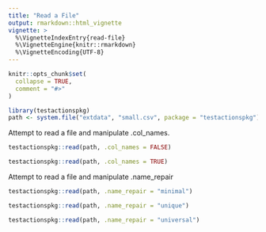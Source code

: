 ```yaml
---
title: "Read a File"
output: rmarkdown::html_vignette
vignette: >
  %\VignetteIndexEntry{read-file}
  %\VignetteEngine{knitr::rmarkdown}
  %\VignetteEncoding{UTF-8}
---
```


```r
knitr::opts_chunk$set(
  collapse = TRUE,
  comment = "#>"
)
```

```r
library(testactionspkg)
path <- system.file("extdata", "small.csv", package = "testactionspkg")
```

Attempt to read a file and manipulate .col_names.
```r
testactionspkg::read(path, .col_names = FALSE)

testactionspkg::read(path, .col_names = TRUE)
```

Attempt to read a file and manipulate .name_repair
```r
testactionspkg::read(path, .name_repair = "minimal")

testactionspkg::read(path, .name_repair = "unique")

testactionspkg::read(path, .name_repair = "universal")
```

